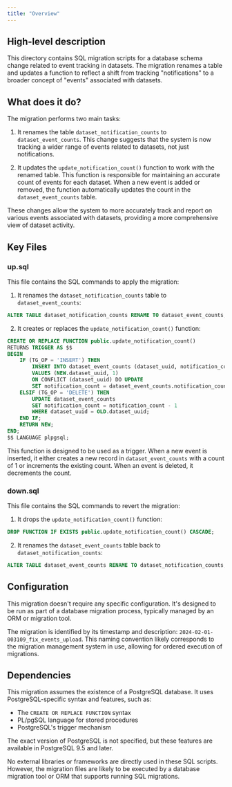 ```yaml
---
title: "Overview"
---
```


## High-level description
This directory contains SQL migration scripts for a database schema change related to event tracking in datasets. The migration renames a table and updates a function to reflect a shift from tracking "notifications" to a broader concept of "events" associated with datasets.

## What does it do?
The migration performs two main tasks:

1. It renames the table `dataset_notification_counts` to `dataset_event_counts`. This change suggests that the system is now tracking a wider range of events related to datasets, not just notifications.

2. It updates the `update_notification_count()` function to work with the renamed table. This function is responsible for maintaining an accurate count of events for each dataset. When a new event is added or removed, the function automatically updates the count in the `dataset_event_counts` table.

These changes allow the system to more accurately track and report on various events associated with datasets, providing a more comprehensive view of dataset activity.

## Key Files

### up.sql
This file contains the SQL commands to apply the migration:

1. It renames the `dataset_notification_counts` table to `dataset_event_counts`:

```sql
ALTER TABLE dataset_notification_counts RENAME TO dataset_event_counts;
```

2. It creates or replaces the `update_notification_count()` function:

```sql
CREATE OR REPLACE FUNCTION public.update_notification_count()
RETURNS TRIGGER AS $$
BEGIN
    IF (TG_OP = 'INSERT') THEN
        INSERT INTO dataset_event_counts (dataset_uuid, notification_count)
        VALUES (NEW.dataset_uuid, 1)
        ON CONFLICT (dataset_uuid) DO UPDATE
        SET notification_count = dataset_event_counts.notification_count + 1;
    ELSIF (TG_OP = 'DELETE') THEN
        UPDATE dataset_event_counts
        SET notification_count = notification_count - 1
        WHERE dataset_uuid = OLD.dataset_uuid;
    END IF;
    RETURN NEW;
END;
$$ LANGUAGE plpgsql;
```

This function is designed to be used as a trigger. When a new event is inserted, it either creates a new record in `dataset_event_counts` with a count of 1 or increments the existing count. When an event is deleted, it decrements the count.

### down.sql
This file contains the SQL commands to revert the migration:

1. It drops the `update_notification_count()` function:

```sql
DROP FUNCTION IF EXISTS public.update_notification_count() CASCADE;
```

2. It renames the `dataset_event_counts` table back to `dataset_notification_counts`:

```sql
ALTER TABLE dataset_event_counts RENAME TO dataset_notification_counts;
```

## Configuration
This migration doesn't require any specific configuration. It's designed to be run as part of a database migration process, typically managed by an ORM or migration tool.

The migration is identified by its timestamp and description: `2024-02-01-003109_fix_events_upload`. This naming convention likely corresponds to the migration management system in use, allowing for ordered execution of migrations.

## Dependencies
This migration assumes the existence of a PostgreSQL database. It uses PostgreSQL-specific syntax and features, such as:

- The `CREATE OR REPLACE FUNCTION` syntax
- PL/pgSQL language for stored procedures
- PostgreSQL's trigger mechanism

The exact version of PostgreSQL is not specified, but these features are available in PostgreSQL 9.5 and later.

No external libraries or frameworks are directly used in these SQL scripts. However, the migration files are likely to be executed by a database migration tool or ORM that supports running SQL migrations.